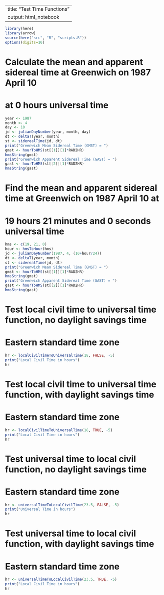 
---
title: "Test Time Functions"
output: html_notebook
---

```r
library(here)
library(arrow)
source(here("src", "R", "scripts.R"))
options(digits=10)
```

# Calculate the mean and apparent sidereal time at Greenwich on 1987 April 10
# at 0 hours universal time
```r
year <- 1987
month <- 4
day <- 10
jd <- julianDayNumber(year, month, day)
dt <- deltaT(year, month)
st <- siderealTime(jd, dt)
print("Greenwich Mean Sidereal Time (GMST) = ")
gmst <- hourToHMS(st[[1]][1]*RAD2HR)
hmsString(gmst)
print("Greenwich Apparent Sidereal Time (GAST) = ")
gast <- hourToHMS(st[[2]][1]*RAD2HR)
hmsString(gast)
```
# Find the mean and apparent sidereal time at Greenwich on 1987 April 10 at
# 19 hours 21 minutes and 0 seconds universal time
```r
hms <- c(19, 21, 0)
hour <- hmsToHour(hms)
jd <- julianDayNumber(1987, 4, (10+hour/24))
dt <- deltaT(year, month)
st <- siderealTime(jd, dt)
print("Greenwich Mean Sidereal Time (GMST) = ")
gmst <- hourToHMS(st[[1]][1]*RAD2HR)
hmsString(gmst)
print("Greenwich Apparent Sidereal Time (GAST) = ")
gast <- hourToHMS(st[[2]][1]*RAD2HR)
hmsString(gast)
```
# Test local civil time to universal time function, no daylight savings time
# Eastern standard time zone
```r
hr <- localCivilTimeToUniversalTime(18, FALSE, -5)
print("Local Civil Time in hours")
hr
```


# Test local civil time to universal time function, with daylight savings time
# Eastern standard time zone
```r
hr <- localCivilTimeToUniversalTime(18, TRUE, -5)
print("Local Civil Time in hours")
hr
```


# Test universal time to local civil function, no daylight savings time
# Eastern standard time zone
```r
hr <- universalTimeToLocalCivilTime(23.5, FALSE, -5)
print("Universal Time in hours")
hr
```


# Test universal time to local civil function, with daylight savings time
# Eastern standard time zone
```r
hr <- universalTimeToLocalCivilTime(23.5, TRUE, -5)
print("Local Civil Time in hours")
hr
```